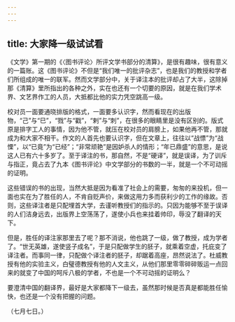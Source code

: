 ```yaml
---
---
---
```

title: 大家降一级试试看
---



《文学》第一期的《〈图书评论〉所评文学书部分的清算》，是很有趣味，很有意义的一篇账。这《图书评论》不但是“我们唯一的批评杂志”，也是我们的教授和学者们所组成的唯一的联军。然而文学部分中，关于译注本的批评却占了大半，这除掉那《清算》里所指出的各种之外，实在也还有一个切要的原因，就是在我们学术界、文艺界作工的人员，大抵都比他的实力凭空跳高一级。

校对员一面要通晓排版的格式，一面要多认识字，然而看现在的出版物，“己”与“巳”，“戮”与“戳”，“剌”与“刺”，在很多的眼睛里是没有区别的。版式原是排字工人的事情，因为他不管，就压在校对员的肩膀上，如果他再不管，那就成为和大家不相干。作文的人首先也要认识字，但在文章上，往往以“战慓”为“战慄”，以“已竟”为“已经”；“非常顽艳”是因妒杀人的情形；“年已鼎盛”的意思，是说这人已有六十多岁了。至于译注的书，那自然，不是“硬译”，就是误译，为了训斥与指正，竟占去了九本《图书评论》中文学部分的书数的一半，就是一个不可动摇的证明。

这些错误的书的出现，当然大抵是因为看准了社会上的需要，匆匆的来投机，但一面也实在为了胜任的人，不肯自贬声价，来做这用力多而获利少的工作的缘故。否则，这些译注者是只配埋首大学，去谨听教授们的指示的。只因为能够不至于误译的人们洁身远去，出版界上空荡荡了，遂使小兵也来挂着帅印，辱没了翻译的天下。

但是，胜任的译注家那里去了呢？那不消说，他也跳了一级，做了教授，成为学者了。“世无英雄，遂使竖子成名”，于是只配做学生的胚子，就乘着空虚，托庇变了译注者。而事同一律，只配做个译注者的胚子，却踞着高座，昂然说法了。杜威教授有他的实验主义，白璧德教授有他的人文主义，从他们那里零零碎碎贩运一点回来的就变了中国的呵斥八极的学者，不也是一个不可动摇的证明么？

要澄清中国的翻译界，最好是大家都降下一级去，虽然那时候是否真是都能胜任愉快，也还是一个没有把握的问题。

（七月七日。）